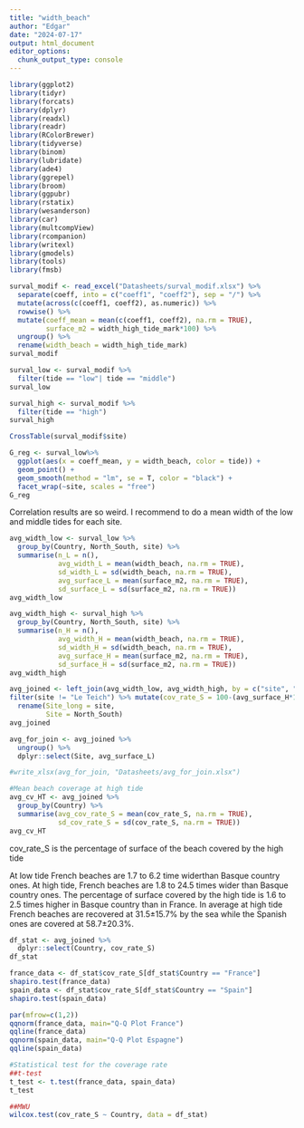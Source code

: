 ```yaml
---
title: "width_beach"
author: "Edgar"
date: "2024-07-17"
output: html_document
editor_options: 
  chunk_output_type: console
---
```


```r
library(ggplot2)
library(tidyr)
library(forcats)
library(dplyr)
library(readxl) 
library(readr)
library(RColorBrewer)
library(tidyverse)
library(binom)
library(lubridate)
library(ade4)
library(ggrepel)
library(broom)
library(ggpubr)
library(rstatix)
library(wesanderson)
library(car)
library(multcompView)
library(rcompanion)
library(writexl)
library(gmodels)
library(tools)
library(fmsb)
```

```r
surval_modif <- read_excel("Datasheets/surval_modif.xlsx") %>% 
  separate(coeff, into = c("coeff1", "coeff2"), sep = "/") %>% 
  mutate(across(c(coeff1, coeff2), as.numeric)) %>% 
  rowwise() %>%
  mutate(coeff_mean = mean(c(coeff1, coeff2), na.rm = TRUE),
         surface_m2 = width_high_tide_mark*100) %>%
  ungroup() %>% 
  rename(width_beach = width_high_tide_mark) 
surval_modif

```

```r

surval_low <- surval_modif %>% 
  filter(tide == "low"| tide == "middle")
surval_low

surval_high <- surval_modif %>% 
  filter(tide == "high")
surval_high

CrossTable(surval_modif$site)

G_reg <- surval_low%>% 
  ggplot(aes(x = coeff_mean, y = width_beach, color = tide)) +
  geom_point() +
  geom_smooth(method = "lm", se = T, color = "black") +
  facet_wrap(~site, scales = "free") 
G_reg
```

Correlation results are so weird. I recommend to do a mean width of the low and middle tides for each site.

```r
avg_width_low <- surval_low %>% 
  group_by(Country, North_South, site) %>% 
  summarise(n_L = n(),
            avg_width_L = mean(width_beach, na.rm = TRUE),
            sd_width_L = sd(width_beach, na.rm = TRUE),
            avg_surface_L = mean(surface_m2, na.rm = TRUE),
            sd_surface_L = sd(surface_m2, na.rm = TRUE))
avg_width_low

avg_width_high <- surval_high %>% 
  group_by(Country, North_South, site) %>% 
  summarise(n_H = n(),
            avg_width_H = mean(width_beach, na.rm = TRUE),
            sd_width_H = sd(width_beach, na.rm = TRUE),
            avg_surface_H = mean(surface_m2, na.rm = TRUE),
            sd_surface_H = sd(surface_m2, na.rm = TRUE))
avg_width_high

avg_joined <- left_join(avg_width_low, avg_width_high, by = c("site", "Country", "North_South")) %>% 
filter(site != "Le Teich") %>% mutate(cov_rate_S = 100-(avg_surface_H*100/avg_surface_L)) %>% 
  rename(Site_long = site,
         Site = North_South)
avg_joined

avg_for_join <- avg_joined %>% 
  ungroup() %>% 
  dplyr::select(Site, avg_surface_L)

#write_xlsx(avg_for_join, "Datasheets/avg_for_join.xlsx")

#Mean beach coverage at high tide
avg_cv_HT <- avg_joined %>% 
  group_by(Country) %>% 
  summarise(avg_cov_rate_S = mean(cov_rate_S, na.rm = TRUE),
            sd_cov_rate_S = sd(cov_rate_S, na.rm = TRUE))
avg_cv_HT

```

cov_rate_S is the percentage of surface of the beach covered by the high tide

At low tide French beaches are 1.7 to 6.2 time widerthan Basque country ones. 
At high tide, French beaches are 1.8 to 24.5 times wider than Basque country ones. 
The percentage of surface covered by the high tide is 1.6 to 2.5 times higher in Basque country than in France.
In average at high tide French beaches are recovered at 31.5±15.7% by the sea while the Spanish ones are covered at 58.7±20.3%. 

```r
df_stat <- avg_joined %>% 
  dplyr::select(Country, cov_rate_S)
df_stat

france_data <- df_stat$cov_rate_S[df_stat$Country == "France"]
shapiro.test(france_data)
spain_data <- df_stat$cov_rate_S[df_stat$Country == "Spain"]
shapiro.test(spain_data)

par(mfrow=c(1,2))
qqnorm(france_data, main="Q-Q Plot France")
qqline(france_data)
qqnorm(spain_data, main="Q-Q Plot Espagne")
qqline(spain_data)

#Statistical test for the coverage rate
##t-test
t_test <- t.test(france_data, spain_data)
t_test

##MWU
wilcox.test(cov_rate_S ~ Country, data = df_stat)

```


















